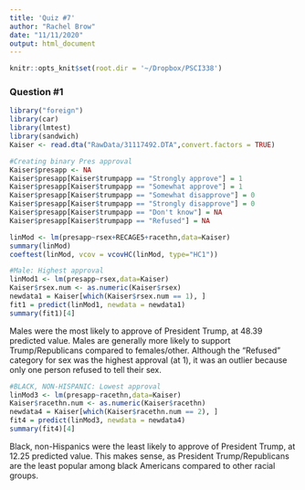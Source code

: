 ```yaml
---
title: 'Quiz #7'
author: "Rachel Brow"
date: "11/11/2020"
output: html_document
---
```


```r
knitr::opts_knit$set(root.dir = '~/Dropbox/PSCI338')
```

### Question #1
```r
library("foreign")
library(car)
library(lmtest)
library(sandwich)
Kaiser <- read.dta("RawData/31117492.DTA",convert.factors = TRUE)
```

```r
#Creating binary Pres approval
Kaiser$presapp <- NA
Kaiser$presapp[Kaiser$trumpapp == "Strongly approve"] = 1
Kaiser$presapp[Kaiser$trumpapp == "Somewhat approve"] = 1
Kaiser$presapp[Kaiser$trumpapp == "Somewhat disapprove"] = 0
Kaiser$presapp[Kaiser$trumpapp == "Strongly disapprove"] = 0
Kaiser$presapp[Kaiser$trumpapp == "Don't know"] = NA
Kaiser$presapp[Kaiser$trumpapp == "Refused"] = NA
```

```r
linMod <- lm(presapp~rsex+RECAGE5+racethn,data=Kaiser)
summary(linMod)
coeftest(linMod, vcov = vcovHC(linMod, type="HC1"))
```

```r
#Male: Highest approval
linMod1 <- lm(presapp~rsex,data=Kaiser)
Kaiser$rsex.num <- as.numeric(Kaiser$rsex)
newdata1 = Kaiser[which(Kaiser$rsex.num == 1), ]
fit1 = predict(linMod1, newdata = newdata1)
summary(fit1)[4]
```
Males were the most likely to approve of President Trump, at 48.39 predicted value. Males are generally more likely to support Trump/Republicans compared to females/other. 
Although the "Refused" category for sex was the highest approval (at 1), it was an outlier because only one person refused to tell their sex.
```r
#BLACK, NON-HISPANIC: Lowest approval
linMod3 <- lm(presapp~racethn,data=Kaiser)
Kaiser$racethn.num <- as.numeric(Kaiser$racethn)
newdata4 = Kaiser[which(Kaiser$racethn.num == 2), ]
fit4 = predict(linMod3, newdata = newdata4)
summary(fit4)[4]
```
Black, non-Hispanics were the least likely to approve of President Trump, at 12.25 predicted value. This makes sense, as President Trump/Republicans are the least popular among black Americans compared to other racial groups.
